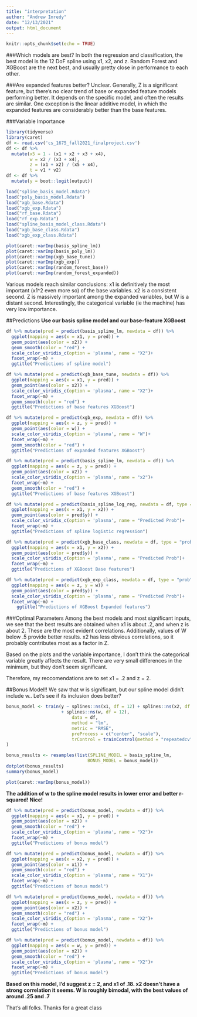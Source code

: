 ---
title: "interpretation"
author: "Andrew Imredy"
date: "12/13/2021"
output: html_document
---

```{r setup, include=FALSE}
knitr::opts_chunk$set(echo = TRUE)
```

###Which models are best?
In both the regression and classification, the best model is the 12 DoF spline using x1, x2, and z. Random Forest and XGBoost are the next best, and usually pretty close in performance to each other. 

###Are expanded features better?
Unclear. Generally, Z is a significant feature, but there's no clear trend of base or expanded feature models performing better. It depends on the specific model, and often the results are similar. One exception is the linear additive model, in which the expanded features are considerably better than the base features.

###Variable Importance
```{r}
library(tidyverse)
library(caret)
df <- read.csv('cs_1675_fall2021_finalproject.csv')
df <- df %>% 
  mutate(x5 = 1 - (x1 + x2 + x3 + x4),
         w = x2 / (x3 + x4),
         z = (x1 + x2) / (x5 + x4),
         t = v1 * v2)
df <- df %>% 
  mutate(y = boot::logit(output))
```
 
```{r}
load("spline_basis_model.Rdata")
load("poly_basis_model.Rdata")
load("xgb_base.Rdata")
load("xgb_exp.Rdata")
load("rf_base.Rdata")
load("rf_exp.Rdata")
load("spline_basis_model_class.Rdata")
load("xgb_base_class.Rdata")
load("xgb_exp_class.Rdata")
```

```{r}
plot(caret::varImp(basis_spline_lm))
plot(caret::varImp(basis_poly_lm))
plot(caret::varImp(xgb_base_tune))
plot(caret::varImp(xgb_exp))
plot(caret::varImp(random_forest_base))
plot(caret::varImp(random_forest_expanded))
```

Various models reach similar conclusions: x1 is definitively the most important (x1^2 even more so) of the base variables. x2 is a consistent second. Z is massively important among the expanded variables, but W is a distant second. Interestingly, the categorical variable (ie the machine) has very low importance.

##Predictions
**Use our basis spline model and our base-feature XGBoost**
```{r}
df %>% mutate(pred = predict(basis_spline_lm, newdata = df)) %>% 
  ggplot(mapping = aes(x = x1, y = pred)) +
  geom_point(aes(color = x2)) +
  geom_smooth(color = "red") +
  scale_color_viridis_c(option = 'plasma', name = "X2")+
  facet_wrap(~m) +
  ggtitle("Predictions of spline model")
```

```{r}
df %>% mutate(pred = predict(xgb_base_tune, newdata = df)) %>% 
  ggplot(mapping = aes(x = x1, y = pred)) +
  geom_point(aes(color = x2)) +
  scale_color_viridis_c(option = 'plasma', name = "X2")+
  facet_wrap(~m) +
  geom_smooth(color = "red") +
  ggtitle("Predictions of base features XGBoost")
```
```{r}
df %>% mutate(pred = predict(xgb_exp, newdata = df)) %>% 
  ggplot(mapping = aes(x = z, y = pred)) +
  geom_point(aes(color = w)) +
  scale_color_viridis_c(option = 'plasma', name = "W")+
  facet_wrap(~m) +
  geom_smooth(color = "red") +
  ggtitle("Predictions of expanded features XGBoost")
```

```{r}
df %>% mutate(pred = predict(basis_spline_lm, newdata = df)) %>% 
  ggplot(mapping = aes(x = z, y = pred)) +
  geom_point(aes(color = x2)) +
  scale_color_viridis_c(option = 'plasma', name = "x2")+
  facet_wrap(~m) +
  geom_smooth(color = "red") +
  ggtitle("Predictions of base features XGBoost")
```


```{r}
df %>% mutate(pred = predict(basis_spline_log_reg, newdata = df, type = "prob")) %>% 
  ggplot(mapping = aes(x = x1, y = x2)) +
  geom_point(aes(color = pred$y)) +
  scale_color_viridis_c(option = 'plasma', name = "Predicted Prob")+
  facet_wrap(~m) +
  ggtitle("Predictions of spline logistic regression")
```

```{r}
df %>% mutate(pred = predict(xgb_base_class, newdata = df, type = "prob")) %>% 
  ggplot(mapping = aes(x = x1, y = x2)) +
  geom_point(aes(color = pred$y)) +
  scale_color_viridis_c(option = 'plasma', name = "Predicted Prob")+
  facet_wrap(~m) +
  ggtitle("Predictions of XGBoost Base features")
```
```{r}
df %>% mutate(pred = predict(xgb_exp_class, newdata = df, type = "prob")) %>% 
  ggplot(mapping = aes(x = z, y = w)) +
  geom_point(aes(color = pred$y)) +
  scale_color_viridis_c(option = 'plasma', name = "Predicted Prob")+
  facet_wrap(~m) +
    ggtitle("Predictions of XGBoost Expanded features")
```

###Optimal Parameters
Among the best models and most significant inputs, we see that the best results are obtained when x1 is about .2, and when z is about 2. These are the most evident correlations. Additionally, values of W below .5 provide better results. x2 has less obvious correlations, so it probably contributes most as a factor in Z. 

Based on the plots and the variable importance, I don't think the categorical variable greatly affects the result. There are very small differences in the minimum, but they don't seem significant.

Therefore, my reccomendations are to set x1 = .2 and z = 2.

##Bonus Model!!
We saw that w is significant, but our spline model didn't include w.. Let's see if its inclusion does better?
```{r}
bonus_model <- train(y ~ splines::ns(x1, df = 12) + splines::ns(x2, df = 12) + splines::ns(z, df = 12) 
                     + splines::ns(w, df = 12),
                         data = df,
                         method = "lm",
                         metric = "RMSE",
                         preProcess = c("center", "scale"),
                         trControl = trainControl(method = "repeatedcv", number = 5, repeats = 3)
)
```

```{r}
bonus_results <- resamples(list(SPLINE_MODEL = basis_spline_lm,
                               BONUS_MODEL = bonus_model))
dotplot(bonus_results)
summary(bonus_model)
```
```{r}
plot(caret::varImp(bonus_model))
```

**The addition of w to the spline model results in lower error and better r-squared! Nice!**

```{r}
df %>% mutate(pred = predict(bonus_model, newdata = df)) %>% 
  ggplot(mapping = aes(x = x1, y = pred)) +
  geom_point(aes(color = x2)) +
  geom_smooth(color = "red") +
  scale_color_viridis_c(option = 'plasma', name = "X2")+
  facet_wrap(~m) +
  ggtitle("Predictions of bonus model")
```

```{r}
df %>% mutate(pred = predict(bonus_model, newdata = df)) %>% 
  ggplot(mapping = aes(x = x2, y = pred)) +
  geom_point(aes(color = x1)) +
  geom_smooth(color = "red") +
  scale_color_viridis_c(option = 'plasma', name = "X1")+
  facet_wrap(~m) +
  ggtitle("Predictions of bonus model")
```

```{r}
df %>% mutate(pred = predict(bonus_model, newdata = df)) %>% 
  ggplot(mapping = aes(x = z, y = pred)) +
  geom_point(aes(color = x2)) +
  geom_smooth(color = "red") +
  scale_color_viridis_c(option = 'plasma', name = "X2")+
  facet_wrap(~m) +
  ggtitle("Predictions of bonus model")
```

```{r}
df %>% mutate(pred = predict(bonus_model, newdata = df)) %>% 
  ggplot(mapping = aes(x = w, y = pred)) +
  geom_point(aes(color = x2)) +
  geom_smooth(color = "red") +
  scale_color_viridis_c(option = 'plasma', name = "X2")+
  facet_wrap(~m) +
  ggtitle("Predictions of bonus model")
```

**Based on this model, I'd suggest z = 2, and x1 of .18. x2 doesn't have a strong correlation it seems. W is roughly bimodal, with the best values of around .25 and .7**

That's all folks. Thanks for a great class
